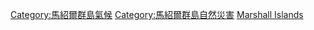 {{noteTA
|G1=國家
}}
{{Portal|熱帶氣旋}}

[[Category:馬紹爾群島氣候|Category:馬紹爾群島氣候]]
[[Category:馬紹爾群島自然災害|Category:馬紹爾群島自然災害]]
[[Category:影響大洋洲各國的熱帶氣旋|Marshall Islands]]